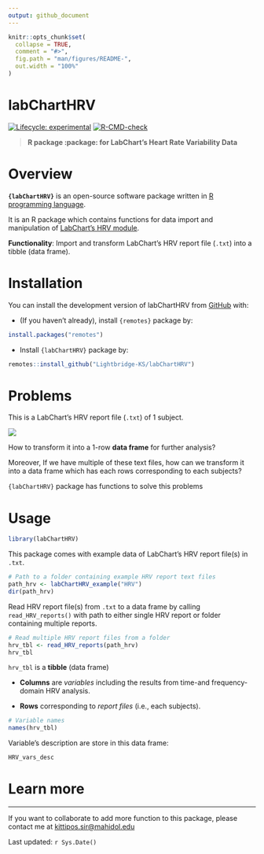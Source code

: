 ```yaml
---
output: github_document
---
```


<!-- README.md is generated from README.Rmd. Please edit that file -->

```r
knitr::opts_chunk$set(
  collapse = TRUE,
  comment = "#>",
  fig.path = "man/figures/README-",
  out.width = "100%"
)
```

# labChartHRV

<!-- badges: start -->

[![Lifecycle: experimental](https://img.shields.io/badge/lifecycle-experimental-orange.svg)](https://lifecycle.r-lib.org/articles/stages.html#experimental) [![R-CMD-check](https://github.com/Lightbridge-KS/labChartHRV/actions/workflows/R-CMD-check.yaml/badge.svg?branch=main)](https://github.com/Lightbridge-KS/labChartHRV/actions/workflows/R-CMD-check.yaml)

<!-- badges: end -->

> **R package :package: for LabChart's Heart Rate Variability Data**

# Overview

**`{labChartHRV}`** is an open-source software package written in [R programming language](https://www.r-project.org).

It is an R package which contains functions for data import and manipulation of [LabChart's HRV module](https://www.adinstruments.com/products/hrv).

**Functionality**: Import and transform LabChart's HRV report file (`.txt`) into a tibble (data frame).

# Installation

You can install the development version of labChartHRV from [GitHub](https://github.com/) with:

-   (If you haven't already), install `{remotes}` package by:

``` r
install.packages("remotes")
```

-   Install `{labChartHRV}` package by:

``` r
remotes::install_github("Lightbridge-KS/labChartHRV")
```

# Problems

This is a LabChart's HRV report file (`.txt`) of 1 subject.

![](man/figures/hrv-rep-ex1.png)


How to transform it into a 1-row **data frame** for further analysis?

Moreover, If we have multiple of these text files, how can we transform it into a data frame which has each rows corresponding to each subjects?

`{labChartHRV}` package has functions to solve this problems

# Usage


```r
library(labChartHRV)
```


This package comes with example data of LabChart's HRV report file(s) in `.txt`.

```r
# Path to a folder containing example HRV report text files
path_hrv <- labChartHRV_example("HRV")
dir(path_hrv)
```

Read HRV report file(s) from `.txt` to a data frame by calling `read_HRV_reports()` with path to either single HRV report or folder containing multiple reports.

```r
# Read multiple HRV report files from a folder
hrv_tbl <- read_HRV_reports(path_hrv)
hrv_tbl
```

`hrv_tbl` is a **tibble** (data frame)

-   **Columns** are *variables* including the results from time-and frequency-domain HRV analysis.

-   **Rows** corresponding to *report files* (i.e., each subjects).


```r
# Variable names
names(hrv_tbl)
```

Variable's description are store in this data frame:

```r
HRV_vars_desc
```

# Learn more

------------------------------------------------------------------------

If you want to collaborate to add more function to this package, please contact me at [kittipos.sir\@mahidol.edu](mailto:kittipos.sir@mahidol.edu)

Last updated: `r Sys.Date()`
